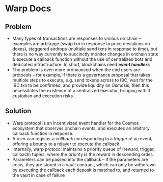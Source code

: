# Warp Docs

## Problem

- Many types of transactions are responses to various on chain – examples are arbitrage (swap txn in response to price deviations on dexes), staggered airdrops (multiple send txns in response to time), but there is no way currently to succinctly monitor changes in onchain state & execute a callback function without the use of centralized bots and dedicated infrastructure. In short, blockchains need ***event handlers***
- The problem is even more pronounced when the end users are protocols – for example, if there is a governance proposal that takes multiple steps to execute, e.g. send tokens across to IBC, wait for the IBC txn to be confirmed, and provide liquidity on Osmosis, then this necessitates the existence of a centralized executor, bringing with it custodian and execution risks

## Solution

- Warp protocol is an incentivized event handler for the Cosmos ecosystem that observes onchain events, and executes an arbitrary callback function in response.
- A user can register a *callback* corresponding to a *trigger* of an event, offering a bounty to a relayer to execute the callback.
- Internally, warp protocol maintains a priority queue of (reward, trigger, callback) tuples, where the priority is the reward in descending order.
- Parameters can be passed into the callback – if the parameters are coins, they are stored in a vault contract, which can only be withdrawn by executing the callback each deposit is matched to, and returned to the vault in case of failure
